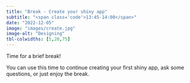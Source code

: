 ```yaml
---
title: "Break - Create your shiny app"
subtitle: "<span class='code'>13:45-14:00</span>"
date: "2022-12-05"
image: "images/create.jpg"
image-alt: "Designing"
tbl-colwidths: [5,20,75]
---
```


Time for a brief break! 

You can use this time to continue creating your first shiny app, ask some questions, or just enjoy the break.